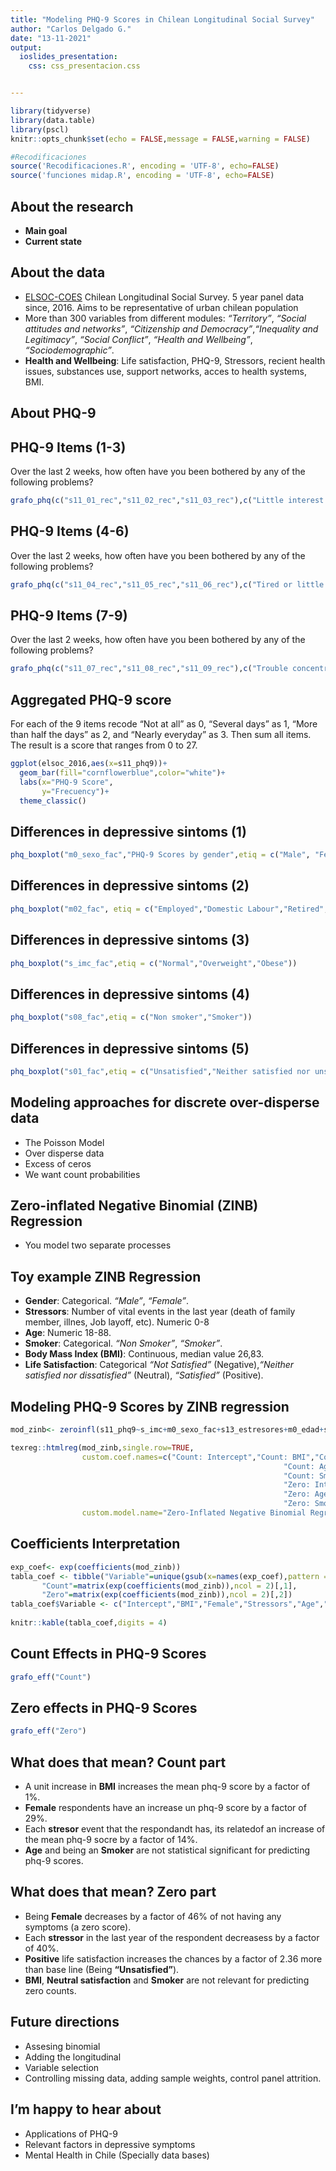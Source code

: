 ```yaml
---
title: "Modeling PHQ-9 Scores in Chilean Longitudinal Social Survey"
author: "Carlos Delgado G."
date: "13-11-2021"
output:
  ioslides_presentation:
    css: css_presentacion.css


---
```




```r
library(tidyverse)
library(data.table)
library(pscl)
knitr::opts_chunk$set(echo = FALSE,message = FALSE,warning = FALSE)
```

```r
#Recodificaciones
source('Recodificaciones.R', encoding = 'UTF-8', echo=FALSE)
source('funciones midap.R', encoding = 'UTF-8', echo=FALSE)
```

## About the research

- **Main goal**
- **Current state**

## About the data

- [ELSOC-COES](https://coes.cl/encuesta-panel/) Chilean Longitudinal Social Survey. 5 year panel data since, 2016. Aims to be representative of urban chilean population
- More than 300 variables from different modules: *"Territory"*, *"Social attitudes and networks"*, *"Citizenship and Democracy"*,*"Inequality and Legitimacy"*, *"Social Conflict"*, *"Health and Wellbeing"*, *"Sociodemographic"*.
- **Health and Wellbeing**: Life satisfaction, PHQ-9, Stressors, recient health issues, substances use, support networks, acces to health systems, BMI. 

## About PHQ-9


## PHQ-9 Items (1-3)

Over the last 2 weeks, how often have you been bothered
by any of the following problems? 

```r
grafo_phq(c("s11_01_rec","s11_02_rec","s11_03_rec"),c("Little interest in things","Feeling down","Trouble with sleep"))
```

## PHQ-9 Items (4-6)

Over the last 2 weeks, how often have you been bothered
by any of the following problems? 

```r
grafo_phq(c("s11_04_rec","s11_05_rec","s11_06_rec"),c("Tired or little energy","Poor appetite or overeating","Feeling bad about yourself"))
```

## PHQ-9 Items (7-9)

Over the last 2 weeks, how often have you been bothered
by any of the following problems? 

```r
grafo_phq(c("s11_07_rec","s11_08_rec","s11_09_rec"),c("Trouble concentrating","Moving slowly or restless","Thoughts of hurting yourself"))
```


## Aggregated PHQ-9 score {.smaller}

For each of the 9 items recode "Not at all" as 0, "Several days" as 1, "More than half the days" as 2, and "Nearly everyday" as 3. Then sum all items. The result is a score that ranges from 0 to 27.

```r
ggplot(elsoc_2016,aes(x=s11_phq9))+
  geom_bar(fill="cornflowerblue",color="white")+
  labs(x="PHQ-9 Score",
       y="Frecuency")+
  theme_classic()
```

## Differences in depressive sintoms (1)

```r
phq_boxplot("m0_sexo_fac","PHQ-9 Scores by gender",etiq = c("Male", "Female"))
```

## Differences in depressive sintoms (2)

```r
phq_boxplot("m02_fac", etiq = c("Employed","Domestic Labour","Retired","Unemployed","Other Categories"))
```

## Differences in depressive sintoms (3)
```r
phq_boxplot("s_imc_fac",etiq = c("Normal","Overweight","Obese"))
```

## Differences in depressive sintoms (4)
```r
phq_boxplot("s08_fac",etiq = c("Non smoker","Smoker"))
```

## Differences in depressive sintoms (5)
```r
phq_boxplot("s01_fac",etiq = c("Unsatisfied","Neither satisfied nor unsatisfied","Satisfied"))
```

## Modeling approaches for discrete over-disperse data

- The Poisson Model
- Over disperse data
- Excess of ceros
- We want count probabilities

## Zero-inflated Negative Binomial (ZINB) Regression

- You model two separate processes

## Toy example ZINB Regression {.smaller}

- **Gender**: Categorical. *"Male"*, *"Female"*.
- **Stressors**: Number of vital events in the last year (death of family member, illnes, Job layoff, etc). Numeric 0-8
- **Age**: Numeric 18-88.
- **Smoker**: Categorical. *"Non Smoker"*, *"Smoker"*.
- **Body Mass Index (BMI)**: Continuous, median value 26,83.
- **Life Satisfaction**: Categorical *"Not Satisfied"* (Negative),*"Neither satisfied nor dissatisfied"* (Neutral), *"Satisfied"* (Positive).

## Modeling PHQ-9 Scores by ZINB regression {.reduced}


```r
mod_zinb<- zeroinfl(s11_phq9~s_imc+m0_sexo_fac+s13_estresores+m0_edad+s01_fac+s08_fac,data = elsoc_2016,dist="negbin")

```

```r
texreg::htmlreg(mod_zinb,single.row=TRUE,
                custom.coef.names=c("Count: Intercept","Count: BMI","Count: Female","Count: Stressors",
                                                             "Count: Age","Count: Neutral Satisfaction","Count: Positive Satisfaction",
                                                             "Count: Smoker","Count: Over dispersion parameter",
                                                             "Zero: Intercept","Zero: BMI","Zero: Female","Zero: Stressors",
                                                             "Zero: Age","Zero: Neutral Satisfaction","Zero: Positive Satisfaction",
                                                             "Zero: Smoker"),
                custom.model.name="Zero-Inflated Negative Binomial Regression")
```

## Coefficients Interpretation {.smaller}

```r
exp_coef<- exp(coefficients(mod_zinb))
tabla_coef <- tibble("Variable"=unique(gsub(x=names(exp_coef),pattern = "count_|zero_",replace="")),
       "Count"=matrix(exp(coefficients(mod_zinb)),ncol = 2)[,1],
       "Zero"=matrix(exp(coefficients(mod_zinb)),ncol = 2)[,2])
tabla_coef$Variable <- c("Intercept","BMI","Female","Stressors","Age","Neutral Satisfaction","Positive Satisfaction","Smoker")
  
knitr::kable(tabla_coef,digits = 4)
```

## Count Effects in PHQ-9 Scores

```r
grafo_eff("Count")
```

## Zero effects in PHQ-9 Scores

```r
grafo_eff("Zero")
```

## What does that mean? Count part

- A unit increase in **BMI** increases the mean phq-9 score by a factor of 1%. 
- **Female** respondents have an increase un phq-9 score by a factor of 29%. 
- Each **stresor** event that the respondandt has, its relatedof an increase of the mean phq-9 socre by a factor of 14%.
- **Age** and being an **Smoker** are not statistical significant for predicting phq-9 scores.


## What does that mean? Zero part

- Being **Female** decreases by a factor of 46% of not having any symptoms (a zero score).
- Each **stressor** in the last year of the respondent decreasess by a factor of  40%.
- **Positive** life satisfaction increases the chances by a factor of 2.36 more than base line (Being **"Unsatisfied"**).
- **BMI**, **Neutral satisfaction** and **Smoker** are not relevant for predicting zero counts.


## Future directions

- Assesing binomial
- Adding the longitudinal 
- Variable selection
- Controlling missing data, adding sample weights, control panel attrition. 

## I'm happy to hear about

- Applications of PHQ-9
- Relevant factors in depressive symptoms
- Mental Health in Chile (Specially data bases)

